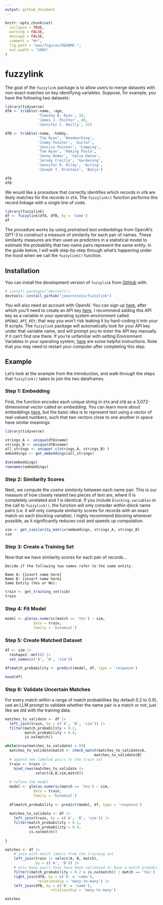 ```yaml
---
output: github_document
---
```


<!-- README.md is generated from README.Rmd. Please edit that file -->

```r
knitr::opts_chunk$set(
  collapse = TRUE,
  warning = FALSE,
  message = FALSE,
  comment = "#>",
  fig.path = "man/figures/README-",
  out.width = "100%"
)
```

# fuzzylink

<!-- badges: start -->
<!-- badges: end -->

The goal of the `fuzzylink` package is to allow users to merge datasets with non-exact matches on key identifying variables. Suppose, for example, you have the following two datasets:

```r
library(tidyverse)
dfA <- tribble(~name, ~age,
               'Timothy B. Ryan', 28,
               'James J. Pointer', 40,
               'Jennifer C. Reilly', 32)

dfB <- tribble(~name, ~hobby,
               'Tim Ryan', 'Woodworking',
               'Jimmy Pointer', 'Guitar',
               'Jessica Pointer', 'Camping',
               'Tom Ryan', 'Making Pasta',
               'Jenny Romer', 'Salsa Dance',
               'Jeremy Creilly', 'Gardening',
               'Jennifer R. Riley', 'Acting',
               'Joseph T. Ornstein', 'Banjo')

```

```r
dfA
dfB
```

We would like a procedure that correctly identifies which records in `dfB` are likely matches for the records in `dfA`. The `fuzzylink()` function performs this record linkage with a single line of code.

```r
library(fuzzylink)
df <- fuzzylink(dfA, dfB, by = 'name')
df
```

The procedure works by using *pretrained text embeddings* from OpenAI's GPT-3 to construct a measure of similarity for each pair of names. These similarity measures are then used as predictors in a statistical model to estimate the probability that two name pairs represent the same entity. In the guide below, I will walk step-by-step through what's happening under the hood when we call the `fuzzylink()` function.

## Installation

You can install the development version of `fuzzylink` from [GitHub](https://github.com/) with:

``` r
# install.packages("devtools")
devtools::install_github("joeornstein/fuzzylink")
```

You will also need an account with OpenAI. You can sign up [here](https://beta.openai.com/signup), after which you'll need to create an API key [here](https://platform.openai.com/account/api-keys). I recommend adding this API key as a variable in your operating system environment called `OPENAI_API_KEY`; that way you won't risk leaking it by hard-coding it into your R scripts. The `fuzzylink` package will automatically look for your API key under that variable name, and will prompt you to enter the API key manually if it can't find one there. If you're unfamiliar with setting Environment Variables in your operating system, [here](https://dev.to/biplov/handling-passwords-and-secret-keys-using-environment-variables-2ei0) are some helpful instructions. Note that you may need to restart your computer after completing this step.

## Example

Let's look at the example from the introduction, and walk through the steps that `fuzzylink()` takes to join the two dataframes.

### Step 1: Embedding

First, the function encodes each unique string in `dfA` and `dfB` as a 3,072-dimensional vector called an *embedding*. You can learn more about embeddings [here](https://platform.openai.com/docs/guides/embeddings/embedding-models), but the basic idea is to represent text using a vector of real-valued numbers, such that two vectors close to one another in space have similar meanings.

```r
library(tidyverse)

strings_A <- unique(dfA$name)
strings_B <- unique(dfB$name)
all_strings <- unique( c(strings_A, strings_B) )
embeddings <- get_embeddings(all_strings)

dim(embeddings)
rownames(embeddings)
```

### Step 2: Similarity Scores

Next, we compute the *cosine similarity* between each name pair. This is our measure of how closely related two pieces of text are, where 0 is completely unrelated and 1 is identical. If you include `blocking.variables` in the call to `fuzzylink()`, the function will only consider *within-block* name pairs (i.e. it will only compute similarity scores for records with an exact match on each blocking variable). I highly recommend blocking wherever possible, as it significantly reduces cost and speeds up computation.

```r
sim <- get_similarity_matrix(embeddings, strings_A, strings_B)
sim
```

### Step 3: Create a Training Set

Now that we have similarity scores for each pair of records...

```
Decide if the following two names refer to the same entity.

Name A: {insert name here}
Name B: {insert name here}
Same Entity (Yes or No):
```

```r
train <- get_training_set(sim)
train
```

### Step 4: Fit Model

```r
model <- glm(as.numeric(match == 'Yes') ~ sim, 
             data = train,
             family = 'binomial')
```

### Step 5: Create Matched Dataset

```r
df <- sim |> 
  reshape2::melt() |> 
  set_names(c('A', 'B', 'sim'))

df$match_probability <- predict(model, df, type = 'response')

head(df)
```

### Step 6: Validate Uncertain Matches

For every match within a range of match probabilities (by default 0.2 to 0.9), use an LLM prompt to validate whether the name pair is a match or not, just like we did with the training data.

```r
matches_to_validate <- df |> 
  left_join(train, by = c('A', 'B', 'sim')) |> 
  filter(match_probability > 0.2, 
         match_probability < 0.9,
         is.na(match))

while(nrow(matches_to_validate) > 0){
  matches_to_validate$match <- check_match(matches_to_validate$A,
                                         matches_to_validate$B)
  # append new labeled pairs to the train set
  train <- train |> 
    bind_rows(matches_to_validate |> 
              select(A,B,sim,match))
  
  # refine the model
  model <- glm(as.numeric(match == 'Yes') ~ sim,
             data = train,
             family = 'binomial')
  
  df$match_probability <- predict(model, df, type = 'response')
  
  matches_to_validate <- df |> 
    left_join(train, by = c('A', 'B', 'sim')) |> 
    filter(match_probability > 0.2, 
           match_probability < 0.9,
           is.na(match))
  
}

matches <- df |>
    # join with match labels from the training set
    left_join(train |> select(A, B, match),
              by = c('A', 'B')) |>
    # only keep pairs that have been validated or have a match probability > 0.2
    filter((match_probability > 0.2 & is.na(match)) | match == 'Yes') |>
    right_join(dfA, by = c('A' = 'name'),
               relationship = 'many-to-many') |>
    left_join(dfB, by = c('B' = 'name'),
                     relationship = 'many-to-many')

matches
```
